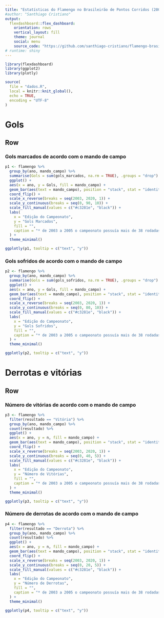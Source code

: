```yaml
---
title: "Estatísticas do Flamengo no Brasileirão de Pontos Corridos (2003-2020)"
#author: "Santhiago Cristiano"
output: 
  flexdashboard::flex_dashboard:
    orientation: rows
    vertical_layout: fill
    theme: journal
    social: menu
    source_code: "https://github.com/santhiago-cristiano/flamengo-brasileirao-flexdashboard"
# runtime: shiny
---
```

<style>
.navbar {
  background-color:#c3281e;
}
</style>

```r
library(flexdashboard)
library(ggplot2)
library(plotly)
```

```r
source(
  file = "dados.R",
  local = knitr::knit_global(),
  echo = TRUE, 
  encoding = "UTF-8"
)
```

Gols
=========================

Row {data-width=1000}
-----------------------------------------------------------------------

### Gols marcados de acordo com o mando de campo

```r
p1 <- flamengo %>%
  group_by(ano, mando_campo) %>% 
  summarise(Gols = sum(gols_marcados, na.rm = TRUE), .groups = "drop") %>% 
  ggplot() +
  aes(x = ano, y = Gols, fill = mando_campo) + 
  geom_bar(aes(text = mando_campo), position = "stack", stat = "identity") +
  coord_flip() +
  scale_x_reverse(breaks = seq(2003, 2020, 1)) +
  scale_y_continuous(breaks = seq(0, 90, 10)) + 
  scale_fill_manual(values = c("#c3281e", "black")) +
  labs(
    x = "Edição do Campeonato",
    y = "Gols Marcados",
    fill = "",
    caption = "* de 2003 a 2005 o campeonato possuía mais de 38 rodadas."
  ) + 
  theme_minimal()

ggplotly(p1, tooltip = c("text", "y"))
```

### Gols sofridos de acordo com o mando de campo

```r
p2 <- flamengo %>%
  group_by(ano, mando_campo) %>% 
  summarise(Gols = sum(gols_sofridos, na.rm = TRUE), .groups = "drop") %>% 
  ggplot() +
  aes(x = ano, y = Gols, fill = mando_campo) + 
  geom_bar(aes(text = mando_campo), position = "stack", stat = "identity") +
  coord_flip() +
  scale_x_reverse(breaks = seq(2003, 2020, 1)) +
  scale_y_continuous(breaks = seq(0, 80, 10)) + 
  scale_fill_manual(values = c("#c3281e", "black")) +
  labs(
    x = "Edição do Campeonato",
    y = "Gols Sofridos",
    fill = "",
    caption = "* de 2003 a 2005 o campeonato possuía mais de 38 rodadas."
  ) + 
  theme_minimal()

ggplotly(p2, tooltip = c("text", "y"))
```

Derrotas e vitórias
=========================

Row {data-width=1000}
-----------------------------------------------------------------------

### Número de vitórias de acordo com o mando de campo

```r
p3 <- flamengo %>% 
  filter(resultado == "Vitória") %>% 
  group_by(ano, mando_campo) %>% 
  count(resultado) %>% 
  ggplot() + 
  aes(x = ano, y = n, fill = mando_campo) +
  geom_bar(aes(text = mando_campo), position = "stack", stat = "identity") +
  coord_flip() +
  scale_x_reverse(breaks = seq(2003, 2020, 1)) +
  scale_y_continuous(breaks = seq(0, 40, 5)) +
  scale_fill_manual(values = c("#c3281e", "black")) +
  labs(
    x = "Edição do Campeonato",
    y = "Número de Vitórias",
    fill = "",
    caption = "* de 2003 a 2005 o campeonato possuía mais de 38 rodadas."
  ) +
  theme_minimal()

ggplotly(p3, tooltip = c("text", "y"))
```

### Número de derrotas de acordo com o mando de campo

```r
p4 <- flamengo %>% 
  filter(resultado == "Derrota") %>% 
  group_by(ano, mando_campo) %>% 
  count(resultado) %>% 
  ggplot() + 
  aes(x = ano, y = n, fill = mando_campo) +
  geom_bar(aes(text = mando_campo), position = "stack", stat = "identity") +
  coord_flip() +
  scale_x_reverse(breaks = seq(2003, 2020, 1)) +
  scale_y_continuous(breaks = seq(0, 20, 5)) +
  scale_fill_manual(values = c("#c3281e", "black")) +
  labs(
    x = "Edição do Campeonato",
    y = "Número de Derrotas",
    fill = "",
    caption = "* de 2003 a 2005 o campeonato possuía mais de 38 rodadas."
  ) +
  theme_minimal()

ggplotly(p4, tooltip = c("text", "y"))
```

